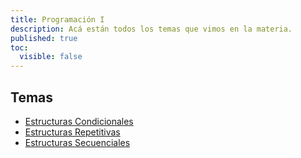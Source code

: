 ```yaml
---
title: Programación I
description: Acá están todos los temas que vimos en la materia.
published: true
toc:
  visible: false
---
```


## Temas

- [Estructuras Condicionales](/note/primer-cuatrimestre/programacion-I/temas/estructuras-condicionales)
- [Estructuras Repetitivas](/note/primer-cuatrimestre/programacion-I/temas/estructuras-repetitivas)
- [Estructuras Secuenciales](/note/primer-cuatrimestre/programacion-I/temas/estructuras-secuenciales)
